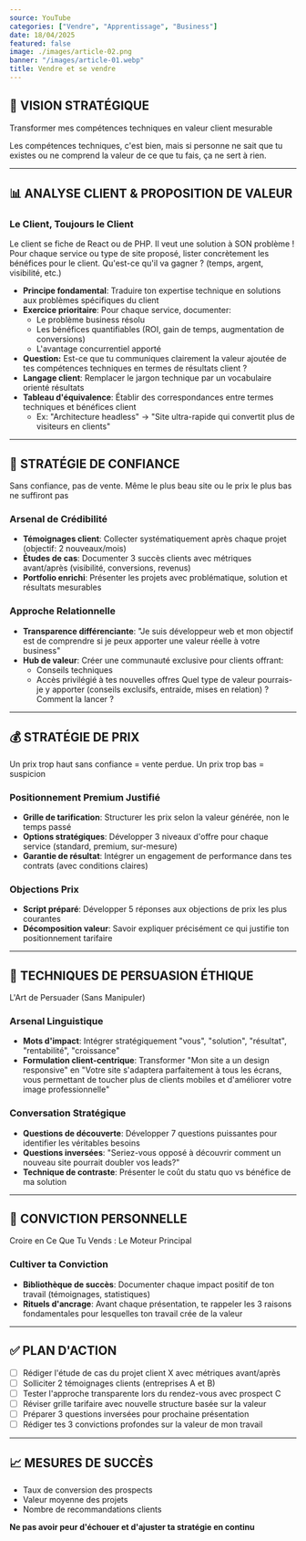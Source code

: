 ```yaml
---
source: YouTube
categories: ["Vendre", "Apprentissage", "Business"]
date: 18/04/2025
featured: false
image: ./images/article-02.png
banner: "/images/article-01.webp"
title: Vendre et se vendre
---
```


## 🎯 VISION STRATÉGIQUE
Transformer mes compétences techniques en valeur client mesurable

Les compétences techniques, c'est bien, mais si personne ne sait que tu existes ou ne comprend la valeur de ce que tu fais, ça ne sert à rien.

---

## 📊 ANALYSE CLIENT & PROPOSITION DE VALEUR

### Le Client, Toujours le Client

Le client se fiche de React ou de PHP. Il veut une solution à SON problème !
Pour chaque service ou type de site proposé, lister concrètement les bénéfices pour le client. Qu'est-ce qu'il va gagner ? (temps, argent, visibilité, etc.)

* **Principe fondamental**: Traduire ton expertise technique en solutions aux problèmes spécifiques du client
* **Exercice prioritaire**: Pour chaque service, documenter:
  * Le problème business résolu
  * Les bénéfices quantifiables (ROI, gain de temps, augmentation de conversions)
  * L'avantage concurrentiel apporté
* **Question:** Est-ce que tu communiques clairement la valeur ajoutée de tes compétences techniques en termes de résultats client ?
* **Langage client**: Remplacer le jargon technique par un vocabulaire orienté résultats
* **Tableau d'équivalence**: Établir des correspondances entre termes techniques et bénéfices client
  * Ex: "Architecture headless" → "Site ultra-rapide qui convertit plus de visiteurs en clients"

---

## 🤝 STRATÉGIE DE CONFIANCE

Sans confiance, pas de vente. Même le plus beau site ou le prix le plus bas ne suffiront pas

### Arsenal de Crédibilité
* **Témoignages client**: Collecter systématiquement après chaque projet (objectif: 2 nouveaux/mois)
* **Études de cas**: Documenter 3 succès clients avec métriques avant/après (visibilité, conversions, revenus)
* **Portfolio enrichi**: Présenter les projets avec problématique, solution et résultats mesurables

### Approche Relationnelle
* **Transparence différenciante**: "Je suis développeur web et mon objectif est de comprendre si je peux apporter une valeur réelle à votre business"
* **Hub de valeur**: Créer une communauté exclusive pour clients offrant:
  * Conseils techniques
  * Accès privilégié à tes nouvelles offres
Quel type de valeur pourrais-je y apporter (conseils exclusifs, entraide, mises en relation) ? 
Comment la lancer ?

---

## 💰 STRATÉGIE DE PRIX

Un prix trop haut sans confiance = vente perdue. Un prix trop bas = suspicion

### Positionnement Premium Justifié
* **Grille de tarification**: Structurer les prix selon la valeur générée, non le temps passé
* **Options stratégiques**: Développer 3 niveaux d'offre pour chaque service (standard, premium, sur-mesure)
* **Garantie de résultat**: Intégrer un engagement de performance dans tes contrats (avec conditions claires)

### Objections Prix
* **Script préparé**: Développer 5 réponses aux objections de prix les plus courantes
* **Décomposition valeur**: Savoir expliquer précisément ce qui justifie ton positionnement tarifaire

---

## 🎯 TECHNIQUES DE PERSUASION ÉTHIQUE

L'Art de Persuader (Sans Manipuler)

### Arsenal Linguistique 
* **Mots d'impact**: Intégrer stratégiquement "vous", "solution", "résultat", "rentabilité", "croissance"
* **Formulation client-centrique**: Transformer "Mon site a un design responsive" en "Votre site s'adaptera parfaitement à tous les écrans, vous permettant de toucher plus de clients mobiles et d'améliorer votre image professionnelle"

### Conversation Stratégique
* **Questions de découverte**: Développer 7 questions puissantes pour identifier les véritables besoins
* **Questions inversées**: "Seriez-vous opposé à découvrir comment un nouveau site pourrait doubler vos leads?"
* **Technique de contraste**: Présenter le coût du statu quo vs bénéfice de ma solution

---

## 💪 CONVICTION PERSONNELLE

Croire en Ce Que Tu Vends : Le Moteur Principal

### Cultiver ta Conviction
* **Bibliothèque de succès**: Documenter chaque impact positif de ton travail (témoignages, statistiques)
* **Rituels d'ancrage**: Avant chaque présentation, te rappeler les 3 raisons fondamentales pour lesquelles ton travail crée de la valeur

---

## ✅ PLAN D'ACTION

- [ ] Rédiger l'étude de cas du projet client X avec métriques avant/après
- [ ] Solliciter 2 témoignages clients (entreprises A et B)
- [ ] Tester l'approche transparente lors du rendez-vous avec prospect C
- [ ] Réviser grille tarifaire avec nouvelle structure basée sur la valeur
- [ ] Préparer 3 questions inversées pour prochaine présentation
- [ ] Rédiger tes 3 convictions profondes sur la valeur de mon travail

---

## 📈 MESURES DE SUCCÈS
* Taux de conversion des prospects
* Valeur moyenne des projets
* Nombre de recommandations clients


**Ne pas avoir peur d'échouer et d'ajuster ta stratégie en continu**